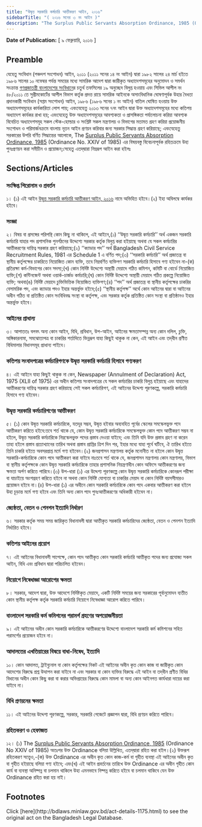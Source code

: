 ```yaml
---
title: "উদ্বৃত্ত সরকারি কর্মচারি আত্তীকরণ আইন, ২০১৬"
sidebarTitle: "( ২০১৬ সনের ৩ নং আইন )"
description: "The Surplus Public Servants Absorption Ordinance, 1985 (OrdinanceNo. XXIV of 1985) রহিতক্রমে উহা পুনঃপ্রণয়নের উদ্দেশ্যে প্রণীত আইন"
---
```


**Date of Publication:** [ ৯ ফেব্রুয়ারি, ২০১৬ ]

## Preamble

যেহেতু সংবিধান (পঞ্চদশ সংশোধন) আইন, ২০১১ (২০১১ সনের ১৪ নং আইন) দ্বারা ১৯৮২ সালের ২৪ মার্চ হইতে ১৯৮৬ সালের ১০ নভেম্বর পর্যন্ত সময়ের মধ্যে সামরিক আদেশ দ্বারা জারীকৃত অধ্যাদেশসমূহের অনুমোদন ও সমর্থন সংক্রান্ত [গণপ্রজাতন্ত্রী বাংলাদেশের সংবিধান](/act-957.html "গণপ্রজাতন্ত্রী বাংলাদেশের সংবিধান")ের চতুর্থ তফসিলের ১৯ অনুচ্ছেদ বিলুপ্ত হওয়ায় এবং সিভিল আপীল নং ৪৮/২০১১ তে সুপ্রীমকোর্টের আপীল বিভাগ কর্তৃক প্রদত্ত রায়ে সামরিক আইনকে অসাংবিধানিক ঘোষণাপূর্বক উহার বৈধতা প্রদানকারী সংবিধান (সপ্তম সংশোধন) আইন, ১৯৮৬ (১৯৮৬ সনের ১ নং আইন) বাতিল ঘোষিত হওয়ায় উক্ত অধ্যাদেশসমূহের কার্যকারিতা লোপ পায়; এবংযেহেতু ২০১৩ সনের ৭নং আইন দ্বারা উক্ত অধ্যাদেশসমূহের মধ্যে কতিপয় অধ্যাদেশ কার্যকর রাখা হয়; এবংযেহেতু উক্ত অধ্যাদেশসমূহের আবশ্যকতা ও প্রাসঙ্গিকতা পর্যালোচনা করিয়া আবশ্যক বিবেচিত অধ্যাদেশসমূহ সকল স্টেক-হোল্ডার ও সংশ্লিষ্ট সকল মন্ত্রণালয় ও বিভাগের মতামত গ্রহণ করিয়া প্রয়োজনীয় সংশোধন ও পরিমার্জনক্রমে বাংলায় নূতন আইন প্রণয়ন করিবার জন্য সরকার সিদ্ধান্ত গ্রহণ করিয়াছে; এবংযেহেতু সরকারের উপরি বর্ণিত সিদ্ধান্তের আলোকে, The [Surplus Public Servants Absorption Ordinance, 1985](/laws/volume-26/act-684 "Surplus Public Servants Absorption Ordinance, 1985") (Ordinance No. XXIV of 1985) এর বিষয়বস্তু বিবেচনাপূর্বক রহিতক্রমে উহা পুনঃপ্রণয়ন করা সমীচীন ও প্রয়োজন;সেহেতু এতদ্‌দ্বারা নিম্নরূপ আইন করা হইলঃ

## Sections/Articles

### সংক্ষিপ্ত শিরোনাম ও প্রবর্তন

১। (১) এই আইন [উদ্বৃত্ত সরকারি কর্মচারি আত্তীকরণ আইন, ২০১৬](/laws/volume-46/act-1175 "উদ্বৃত্ত সরকারি কর্মচারি আত্তীকরণ আইন, ২০১৬") নামে অভিহিত হইবে।(২) ইহা অবিলম্বে কার্যকর হইবে।

### সংজ্ঞা

২। বিষয় বা প্রসঙ্গের পরিপন্থি কোন কিছু না থাকিলে, এই আইনে,(১) ‘‘উদ্বৃত সরকারি কর্মচারি’’ অর্থ একজন সরকারি কর্মচারি যাহার পদ প্রশাসনিক পুনর্গঠনের উদ্দেশ্যে সরকার কর্তৃক বিলুপ্ত করা হইয়াছে অথবা যে সকল কর্মচারির আত্তীকরণের দায়িত্ব সরকার গ্রহণ করিয়াছে;(২) ‘‘ক্যাডার পদ’’ অর্থ Bangladesh Civil Service Recruitment Rules, 1981 এর Schedule 1 এ বর্ণিত পদ;(৩) ‘‘সরকারি কর্মচারি’’ অর্থ প্রজাতন্ত্র বা স্থানীয় কর্তৃপক্ষের চাকরিতে নিয়োজিত কোন ব্যক্তি, তবে নিম্নবর্ণিত ব্যক্তিগণ সরকারি কর্মচারি হিসাবে গণ্য হইবেন না-(ক) প্রতিরক্ষা কর্ম-বিভাগের কোন সদস্য;(খ) কোন নির্দিষ্ট উদ্দেশ্যে অস্থায়ী মেয়াদে গঠিত কমিশন, কমিটি বা বোর্ডে নিয়োজিত ব্যক্তি;(গ) কন্টিনজেন্ট অথবা ওয়ার্ক-চার্জড কর্মচারি;(ঘ) কোন নির্দিষ্ট উদ্দেশ্যে অস্থায়ী মেয়াদে গঠিত প্রকল্পে নিয়োজিত ব্যক্তি; অথবা(ঙ) নির্দিষ্ট মেয়াদে চুক্তিভিত্তিক নিয়োজিত ব্যক্তিগণ;(৪) ‘‘পদ’’ অর্থ প্রজাতন্ত্র বা স্থানীয় কর্তৃপক্ষের চাকরির বেসামরিক পদ, এবং ক্যাডার পদও ইহার অন্তর্ভুক্ত হইবে;(৫) ‘‘স্থানীয় কর্তৃপক্ষ’’ অর্থে কোন আইনের দ্বারা বা আইনের অধীন গঠিত বা প্রতিষ্ঠিত কোন সংবিধিবদ্ধ সংস্থা বা কর্তৃপক্ষ, এবং সরকার কর্তৃক প্রতিষ্ঠিত কোন সংস্থা বা প্রতিষ্ঠানও ইহার অন্তর্ভুক্ত হইবে।

### আইনের প্রাধান্য

৩। আপাততঃ বলবৎ অন্য কোন আইন, বিধি, প্রবিধান, উপ-আইন, আইনের ক্ষমতাসম্পন্ন অন্য কোন দলিল, চুক্তি, অঙ্গিকারনামা, সমঝোতাপত্র বা চাকরির শর্তাদিতে ভিন্নরূপ যাহা কিছুই থাকুক না কেন, এই আইন এবং তদ্‌ধীন প্রণীত বিধিমালার বিধানসমূহ প্রাধান্য পাইবে।

### কতিপয় সংবাদপত্রের কর্মচারিগণকে উদ্বৃত্ত সরকারি কর্মচারি হিসাবে গণ্যকরণ

৪। এই আইনে যাহা কিছুই থাকুক না কেন, Newspaper (Annulment of Declaration) Act, 1975 (XLII of 1975) এর অধীন কতিপয় সংবাদপত্রের যে সকল কর্মচারির চাকরি বিলুপ্ত হইয়াছে এবং যাহাদের আত্তীকরণের দায়িত্ব সরকার গ্রহণ করিয়াছে সেই সকল কর্মচারিগণ, এই আইনের উদ্দেশ্য পূরণকল্পে, সরকারি কর্মচারি হিসাবে গণ্য হইবেন।

### উদ্বৃত্ত সরকারি কর্মচারিগণের আত্তীকরণ

৫। (১) কোন উদ্বৃত্ত সরকারি কর্মচারিকে, যতদূর সম্ভব, উদ্বৃত্ত হইবার অব্যবহিত পূর্বের স্কেলের সমস্কেলভুক্ত পদে আত্তীকরণ করিতে হইবে:তবে শর্ত থাকে যে, কোন উদ্বৃত্ত সরকারি কর্মচারিকে সমস্কেলভুক্ত কোন পদে আত্তীকরণ সম্ভব না হইলে, উদ্বৃত্ত সরকারি কর্মচারিকে নিম্নস্কেলভুক্ত পদের প্রস্তাব দেওয়া যাইবে; এবং তিনি যদি উক্ত প্রস্তাব গ্রহণ না করেন তাহা হইলে প্রস্তাব প্রত্যাখ্যানের তারিখ অথবা প্রস্তাব প্রাপ্তির ত্রিশ দিন পর, ইহার মধ্যে যাহা পূর্বে ঘটিবে, ঐ তারিখ হইতে তিনি চাকরি হইতে অবসরপ্রাপ্ত মর্মে গণ্য হইবেন।(২) জনপ্রশাসন মন্ত্রণালয় কর্তৃক মনোনীত না হইলে কোন উদ্বৃত্ত সরকারি-কর্মচারিকে কোন পদে আত্তীকরণ করা যাইবে নাঃতবে শর্ত থাকে যে, জনপ্রশাসন মন্ত্রণালয় কোন মন্ত্রণালয়, বিভাগ বা স্থানীয় কর্তৃপক্ষকে কোন উদ্বৃত্ত সরকারি কর্মচারিকে তাহার প্রশাসনিক নিয়ন্ত্রণাধীন কোন অফিসে আত্তীকরণের জন্য ক্ষমতা অর্পণ করিতে পারিবে।(৩) উপ-ধারা (১) এর উদ্দেশ্য পূরণকল্পে কোন উদ্বৃত্ত সরকারি কর্মচারিকে কোনরূপ পরীক্ষা বা যাচাইয়ে অংশগ্রহণ করিতে হইবে না অথবা কোন নির্দিষ্ট যোগ্যতা বা চাকরির মেয়াদ বা কোন নির্দিষ্ট বয়সসীমারও প্রয়োজন হইবে না।(৪) উপ-ধারা (১) এর অধীনে কোন সরকারি কর্মচারিকে কোন পদে একবার আত্তীকরণ করা হইলে উহা চূড়ান্ত মর্মে গণ্য হইবে এবং তিনি অন্য কোন পদে পুনঃআত্তীকরণের অধিকারী হইবেন না।

### জ্যেষ্ঠতা, বেতন ও পেনশন ইত্যাদি নির্ধারণ

৬। সরকার কর্তৃক সময় সময় জারিকৃত বিধানাবলী দ্বারা আত্তীকৃত সরকারি কর্মচারিদের জ্যেষ্ঠতা, বেতন ও পেনশন ইত্যাদি নির্ধারিত হইবে।

### কতিপয় আইনের প্রয়োগ

৭। এই আইনের বিধানাবলী সাপেক্ষে, কোন পদে আত্তীকৃত কোন সরকারি কর্মচারি আত্তীকৃত পদের জন্য প্রযোজ্য সকল আইন, বিধি এবং প্রবিধান দ্বারা পরিচালিত হইবেন।

### নিয়োগে নিষেধাজ্ঞা আরোপের ক্ষমতা

৮। সরকার, আদেশ দ্বারা, উক্ত আদেশে নির্দিষ্টকৃত মেয়াদে, একটি নির্দিষ্ট সময়ের জন্য সরকারের পূর্বানুমোদন ব্যতীত কোন স্থানীয় কর্তৃপক্ষ কর্তৃক সরকারি কর্মচারি নিয়োগে নিষেধাজ্ঞা আরোপ করিতে পারিবে।

### বাংলাদেশ সরকারি কর্ম কমিশনের পরামর্শ গ্রহণের অপয়োজনীয়তা

৯। এই আইনের অধীন কোন সরকারি কর্মচারিকে আত্তীকরণের উদ্দেশ্যে বাংলাদেশ সরকারি কর্ম কমিশনের সহিত পরামর্শের প্রয়োজন হইবে না।

### আদালতের এখতিয়ারের বিষয়ে বাধা-নিষেধ, ইত্যাদি

১০। কোন আদালত, ট্রাইব্যুনাল বা কোন কর্তৃপক্ষের নিকট এই আইনের অধীন কৃত কোন কাজ বা জারীকৃত কোন আদেশের বিরুদ্ধে প্রশ্ন উত্থাপন করা যাইবে না এবং সরকার বা কোন ব্যক্তির বিরুদ্ধে এই আইন বা তদ্‌ধীন প্রণীত বিধির বিধানের অধীন কোন কিছু করা বা করার অভিপ্রায়ের বিরুদ্ধে কোন মামলা বা অন্য কোন আইনগত কার্যধারা দায়ের করা যাইবে না।

### বিধি প্রণয়নের ক্ষমতা

১১। এই আইনের উদ্দেশ্য পূরণকল্পে, সরকার, সরকারি গেজেটে প্রজ্ঞাপন দ্বারা, বিধি প্রণয়ন করিতে পারিবে।

### রহিতকরণ ও হেফাজত

১২। (১) The [Surplus Public Servants Absorption Ordinance, 1985](/laws/volume-26/act-684 "Surplus Public Servants Absorption Ordinance, 1985") (Ordinance No XXIV of 1985) অতঃপর উক্ত Ordinance বলিয়া উল্লিখিত, এতদ্‌দ্বারা রহিত করা হইল।(২) উক্তরূপ রহিতকরণ সত্ত্বেও,-(ক) উক্ত Ordinance এর অধীন কৃত কোন কাজ-কর্ম বা গৃহীত ব্যবস্থা এই আইনের অধীন কৃত বা গৃহীত হইয়াছে বলিয়া গণ্য হইবে; এবং(খ) এই আইন প্রবর্তনের তারিখে উক্ত Ordinance এর অধীন গৃহীত কোন কার্য বা ব্যবস্থা অনিষ্পন্ন বা চলমান থাকিলে উহা এমনভাবে নিষ্পন্ন করিতে হইবে বা চলমান থাকিবে যেন উক্ত Ordinance রহিত করা হয় নাই।

## Footnotes

<Note>
  Click [here](http://bdlaws.minlaw.gov.bd/act-details-1175.html) to see the original act on the Bangladesh Legal Database.
</Note>
